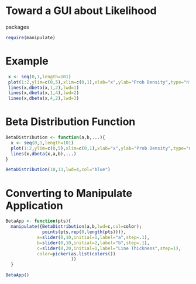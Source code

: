 Toward a GUI about Likelihood
===================
packages
```r
require(manipulate)
```

# Example
```r
 x <- seq(0,1,length=101)
 plot(1:2,ylim=c(0,5),xlim=c(0,1),xlab="x",ylab="Prob Density",type="n")
 lines(x,dbeta(x,1,2),lwd=1)
 lines(x,dbeta(x,1,4),lwd=2)
 lines(x,dbeta(x,4,2),lwd=3)
```

# Beta Distribution Function
```r
BetaDistribution <- function(a,b,...){
  x <- seq(0,1,length=101)
  plot(1:2,ylim=c(0,5),xlim=c(0,1),xlab="x",ylab="Prob Density",type="n")
  lines(x,dbeta(x,a,b),...)
}

BetaDistribution(10,13,lwd=4,col="blue")
```

# Converting to Manipulate Application
```r
BetaApp <- function(pts){
  manipulate({BetaDistribution(a,b,lwd=c,col=color);
              points(pts,rep(0,length(pts)))},
            a=slider(0,10,initial=1,label="a",step=.1),
            b=slider(0,10,initial=2,label="b",step=.1),
            c=slider(0,20,initial=1,label="Line Thickness",step=1),
            color=picker(as.list(colors())
                         ))
  }

BetaApp()
```

